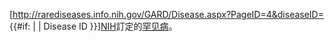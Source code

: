 [http://rarediseases.info.nih.gov/GARD/Disease.aspx?PageID=4&diseaseID={{{1}}} {{#if: {{{2<includeonly>|</includeonly>}}}| {{{2}}} | Disease ID {{{1}}} }}][[國立衛生研究院 (美國)|NIH]]訂定的[[罕见病]]。<noinclude>
{{documentation}}
<!-- PLEASE ADD CATEGORIES AND INTERWIKIS TO THE /doc SUBPAGE, THANKS -->
</noinclude>